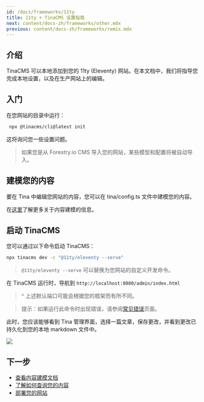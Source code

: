 ```yaml
---
id: /docs/frameworks/11ty
title: 11ty + TinaCMS 设置指南
next: content/docs-zh/frameworks/other.mdx
previous: content/docs-zh/frameworks/remix.mdx
---
```


## 介绍

TinaCMS 可以本地添加到您的 11ty (Eleventy) 网站。在本文档中，我们将指导您完成本地设置，以及在生产网站上的编辑。

## 入门

在您网站的目录中运行：

```bash
 npx @tinacms/cli@latest init
```

这将询问您一些设置问题。

> 如果您是从 Forestry.io CMS 导入您的网站，某些模型和配置将被自动导入。

## 建模您的内容

要在 Tina 中编辑您网站的内容，您可以在 tina/config.ts 文件中建模您的内容。

在[这里](/docs/schema/)了解更多关于内容建模的信息。

## 启动 TinaCMS

您可以通过以下命令启动 TinaCMS：

```bash
npx tinacms dev -c "@11ty/eleventy --serve"
```

> `@11ty/eleventy --serve` 可以替换为您网站的自定义开发命令。

在 TinaCMS 运行时，导航到 `http://localhost:8080/admin/index.html`

> ^ 上述默认端口可能会根据您的框架而有所不同。

> 提示：如果运行此命令时出现错误，请参阅[常见错误](/docs/forestry/common-errors)页面。

此时，您应该能够看到 Tina 管理界面，选择一篇文章，保存更改，并看到更改已持久化到您的本地 markdown 文件中。

![](/img/hugo-tina-admin-screenshot.png)

## 下一步

- [查看内容建模文档](/docs/schema/)
- [了解如何查询您的内容](/docs/features/data-fetching/)
- [部署您的网站](/docs/tina-cloud)
